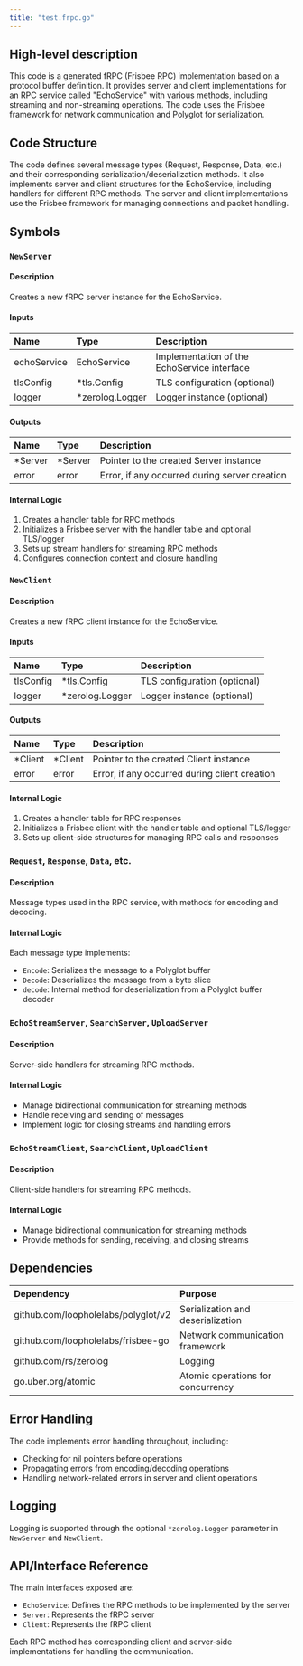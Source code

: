 ```yaml
---
title: "test.frpc.go"
---
```


## High-level description

This code is a generated fRPC (Frisbee RPC) implementation based on a protocol buffer definition. It provides server and client implementations for an RPC service called "EchoService" with various methods, including streaming and non-streaming operations. The code uses the Frisbee framework for network communication and Polyglot for serialization.

## Code Structure

The code defines several message types (Request, Response, Data, etc.) and their corresponding serialization/deserialization methods. It also implements server and client structures for the EchoService, including handlers for different RPC methods. The server and client implementations use the Frisbee framework for managing connections and packet handling.

## Symbols

### `NewServer`
#### Description
Creates a new fRPC server instance for the EchoService.

#### Inputs
| Name | Type | Description |
|:-----|:-----|:------------|
| echoService | EchoService | Implementation of the EchoService interface |
| tlsConfig | *tls.Config | TLS configuration (optional) |
| logger | *zerolog.Logger | Logger instance (optional) |

#### Outputs
| Name | Type | Description |
|:-----|:-----|:------------|
| *Server | *Server | Pointer to the created Server instance |
| error | error | Error, if any occurred during server creation |

#### Internal Logic
1. Creates a handler table for RPC methods
2. Initializes a Frisbee server with the handler table and optional TLS/logger
3. Sets up stream handlers for streaming RPC methods
4. Configures connection context and closure handling

### `NewClient`
#### Description
Creates a new fRPC client instance for the EchoService.

#### Inputs
| Name | Type | Description |
|:-----|:-----|:------------|
| tlsConfig | *tls.Config | TLS configuration (optional) |
| logger | *zerolog.Logger | Logger instance (optional) |

#### Outputs
| Name | Type | Description |
|:-----|:-----|:------------|
| *Client | *Client | Pointer to the created Client instance |
| error | error | Error, if any occurred during client creation |

#### Internal Logic
1. Creates a handler table for RPC responses
2. Initializes a Frisbee client with the handler table and optional TLS/logger
3. Sets up client-side structures for managing RPC calls and responses

### `Request`, `Response`, `Data`, etc.
#### Description
Message types used in the RPC service, with methods for encoding and decoding.

#### Internal Logic
Each message type implements:
- `Encode`: Serializes the message to a Polyglot buffer
- `Decode`: Deserializes the message from a byte slice
- `decode`: Internal method for deserialization from a Polyglot buffer decoder

### `EchoStreamServer`, `SearchServer`, `UploadServer`
#### Description
Server-side handlers for streaming RPC methods.

#### Internal Logic
- Manage bidirectional communication for streaming methods
- Handle receiving and sending of messages
- Implement logic for closing streams and handling errors

### `EchoStreamClient`, `SearchClient`, `UploadClient`
#### Description
Client-side handlers for streaming RPC methods.

#### Internal Logic
- Manage bidirectional communication for streaming methods
- Provide methods for sending, receiving, and closing streams

## Dependencies
| Dependency | Purpose |
|:-----------|:--------|
| github.com/loopholelabs/polyglot/v2 | Serialization and deserialization |
| github.com/loopholelabs/frisbee-go | Network communication framework |
| github.com/rs/zerolog | Logging |
| go.uber.org/atomic | Atomic operations for concurrency |

## Error Handling
The code implements error handling throughout, including:
- Checking for nil pointers before operations
- Propagating errors from encoding/decoding operations
- Handling network-related errors in server and client operations

## Logging
Logging is supported through the optional `*zerolog.Logger` parameter in `NewServer` and `NewClient`.

## API/Interface Reference
The main interfaces exposed are:
- `EchoService`: Defines the RPC methods to be implemented by the server
- `Server`: Represents the fRPC server
- `Client`: Represents the fRPC client

Each RPC method has corresponding client and server-side implementations for handling the communication.